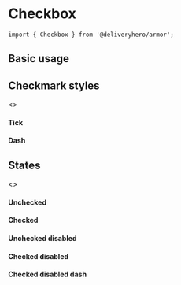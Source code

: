 

<Meta title="Components/Checkbox" component={Checkbox} />

# Checkbox

~~~
import { Checkbox } from '@deliveryhero/armor';
~~~

## Basic usage

<Preview>
    <Story name="Basic usage">
        <Checkbox />
    </Story>
</Preview>

## Checkmark styles

<Preview>
    <Story name="Checkmark styles">
       <>
            <h4>Tick</h4>
            <Checkbox checked checkedIcon="tick" />
            <h4>Dash</h4>
            <Checkbox checked checkedIcon="dash" />
        </>
    </Story>
</Preview>

## States

<Preview>
    <Story name="States">
        <>
            <h4>Unchecked</h4>
            <Checkbox />
            <h4>Checked</h4>
            <Checkbox checked />
            <h4>Unchecked disabled</h4>
            <Checkbox disabled />
            <h4>Checked disabled</h4>
            <Checkbox checked disabled />
            <h4>Checked disabled dash</h4>
            <Checkbox checked disabled checkedIcon="dash"  />
        </>
    </Story>
</Preview>
